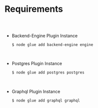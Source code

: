 
<Meta title="Auth Plugin Docs/Requirements" />

# Requirements

##

<br/>

* Backend-Engine Plugin Instance
    
    ```bash
    $ node glue add backend-engine engine
    ```

<br/>

* Postgres Plugin Instance
    
    ```bash
    $ node glue add postgres postgres
    ```

<br/>

* Graphql Plugin Instance
    
    ```bash
    $ node glue add graphql graphql
    ```
